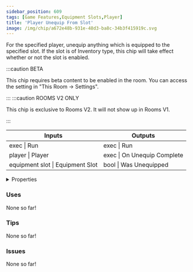 ```yaml
---
sidebar_position: 609
tags: [Game Features,Equipment Slots,Player]
title: 'Player Unequip From Slot'
image: /img/chip/a672e48b-931e-48d3-ba8c-34b3f415919c.svg
---
```


For the specified player, unequip anything which is equipped to the specified slot. If the slot is of Inventory type, this chip will take effect whether or not the slot is enabled.

:::caution BETA

This chip requires beta content to be enabled in the room. You can access the setting in "This Room -> Settings".

:::
:::caution ROOMS V2 ONLY

This chip is exclusive to Rooms V2. It will not show up in Rooms V1.

:::


<IChip uuid="a672e48b-931e-48d3-ba8c-34b3f415919c"/>

<table><thead><tr><th>Inputs</th><th>Outputs</th></tr></thead><tbody><tr><td>exec | Run</td><td>exec | Run</td></tr><tr><td>player | Player</td><td>exec | On Unequip Complete</td></tr><tr><td>equipment slot | Equipment Slot</td><td>bool | Was Unequipped</td></tr></tbody></table>

<details>
  <summary>Properties</summary>
  <div>
    <div>
    <table>
      <tbody>
        <tr>
          <td>Is beta required?</td>
          <td>Yes</td>
        </tr>
        <tr>
          <td>Is chip a trolling risk?</td>
          <td>No</td>
        </tr>
        <tr>
          <td>Is chip a role assignment risk?</td>
          <td>No</td>
        </tr>
        <tr>
          <td>Chip UUID</td>
          <td>a672e48b-931e-48d3-ba8c-34b3f415919c</td>
        </tr>
        <tr>
          <td>Room availability</td>
          <td>Rooms V2 only</td>
        </tr>
      </tbody>
    </table>
    </div>
  </div>
</details>

### Uses

None so far!

### Tips

None so far!

### Issues

None so far!